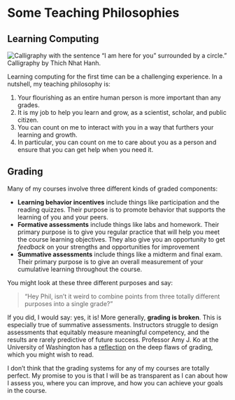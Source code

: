 # Some Teaching Philosophies

## Learning Computing

[![Calligraphy with the sentence "I am here for you" surrounded by a circle."](https://images.squarespace-cdn.com/content/v1/563ce107e4b088e6d742e65d/1584467902419-9WTUGOMH8YJGGEP4ORHQ/image-asset.jpeg) Calligraphy by Thich Nhat Hanh.]{.aside}

Learning computing for the first time can be a challenging experience. In a nutshell, my teaching philosophy is: 


1. Your flourishing as an entire human person is more important than any grades. 
2. It is my job to help you learn and grow, as a scientist, scholar, and public citizen. 
3. You can count on me to interact with you in a way that furthers your learning and growth. 
4. In particular, you can count on me to care about you as a person and ensure that you can get help when you need it. 


## Grading

Many of my courses involve three different kinds of graded components: 

- **Learning behavior incentives** include things like participation and the reading quizzes. Their purpose is to promote behavior that supports the learning of you and your peers. 
- **Formative assessments** include things like labs and homework. Their primary purpose is to give you regular practice that will help you meet the course learning objectives. They also give you an opportunity to get *feedback* on your strengths and opportunities for improvement 
- **Summative assessments** include things like a midterm and final exam. Their primary purpose is to give an overall measurement of your cumulative learning throughout the course. 

You might look at these three different purposes and say: 

> "Hey Phil, isn't it weird to combine points from three totally different purposes into a single grade?" 

If you did, I would say: yes, it is! More generally, **grading is broken**. This is especially true of summative assessments. Instructors struggle to design assessments that equitably measure meaningful competency, and the results are rarely predictive of future success. [Professor Amy J. Ko at the University of Washington has a [reflection](https://medium.com/bits-and-behavior/grading-is-ineffective-harmful-and-unjust-lets-stop-doing-it-52d2ef8ffc47) on the deep flaws of grading, which you might wish to read.]{.aside}

I don't think that the grading systems for any of my courses are totally perfect. My promise to you is that I will be as transparent as I can about how I assess you, where you can improve, and how you can achieve your goals in the course. 
